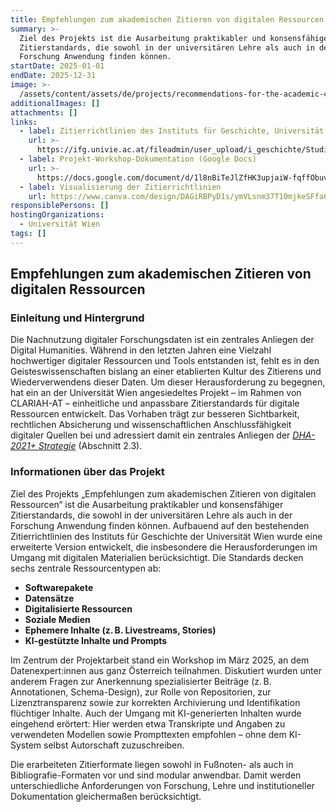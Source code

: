 ```yaml
---
title: Empfehlungen zum akademischen Zitieren von digitalen Ressourcen
summary: >-
  Ziel des Projekts ist die Ausarbeitung praktikabler und konsensfähiger
  Zitierstandards, die sowohl in der universitären Lehre als auch in der
  Forschung Anwendung finden können. 
startDate: 2025-01-01
endDate: 2025-12-31
image: >-
  /assets/content/assets/de/projects/recommendations-for-the-academic-citation-of-digital-resources/image.png
additionalImages: []
attachments: []
links:
  - label: Zitierrichtlinien des Instituts für Geschichte, Universität Wien (PDF)
    url: >-
      https://ifg.univie.ac.at/fileadmin/user_upload/i_geschichte/Studium/Zitierregeln_IfG.pdf
  - label: Projekt-Workshop-Dokumentation (Google Docs)
    url: >-
      https://docs.google.com/document/d/1l8nBiTeJlZfHK3upjaiW-fqffObuveX3CBQCQrEz-ao/edit
  - label: Visualisierung der Zitierrichtlinien
    url: https://www.canva.com/design/DAGiRBPyD1s/ymVLsnm37T10mjkeSFfaCA/edit
responsiblePersons: []
hostingOrganizations:
  - Universität Wien
tags: []
---
```

## Empfehlungen zum akademischen Zitieren von digitalen Ressourcen

### Einleitung und Hintergrund

Die Nachnutzung digitaler Forschungsdaten ist ein zentrales Anliegen der Digital Humanities. Während in den letzten Jahren eine Vielzahl hochwertiger digitaler Ressourcen und Tools entstanden ist, fehlt es in den Geisteswissenschaften bislang an einer etablierten Kultur des Zitierens und Wiederverwendens dieser Daten. Um dieser Herausforderung zu begegnen, hat ein an der Universität Wien angesiedeltes Projekt – im Rahmen von CLARIAH-AT – einheitliche und anpassbare Zitierstandards für digitale Ressourcen entwickelt. Das Vorhaben trägt zur besseren Sichtbarkeit, rechtlichen Absicherung und wissenschaftlichen Anschlussfähigkeit digitaler Quellen bei und adressiert damit ein zentrales Anliegen der [*DHA-2021+ Strategie*](https://gams.uni-graz.at/o:clariah.dha-strategie-2021) (Abschnitt 2.3).

### Informationen über das Projekt

Ziel des Projekts „Empfehlungen zum akademischen Zitieren von digitalen Ressourcen“ ist die Ausarbeitung praktikabler und konsensfähiger Zitierstandards, die sowohl in der universitären Lehre als auch in der Forschung Anwendung finden können. Aufbauend auf den bestehenden Zitierrichtlinien des Instituts für Geschichte der Universität Wien wurde eine erweiterte Version entwickelt, die insbesondere die Herausforderungen im Umgang mit digitalen Materialien berücksichtigt. Die Standards decken sechs zentrale Ressourcentypen ab:

* **Softwarepakete**
* **Datensätze**
* **Digitalisierte Ressourcen**
* **Soziale Medien**
* **Ephemere Inhalte (z. B. Livestreams, Stories)**
* **KI-gestützte Inhalte und Prompts**

Im Zentrum der Projektarbeit stand ein Workshop im März 2025, an dem Datenexpert:innen aus ganz Österreich teilnahmen. Diskutiert wurden unter anderem Fragen zur Anerkennung spezialisierter Beiträge (z. B. Annotationen, Schema-Design), zur Rolle von Repositorien, zur Lizenztransparenz sowie zur korrekten Archivierung und Identifikation flüchtiger Inhalte. Auch der Umgang mit KI-generierten Inhalten wurde eingehend erörtert: Hier werden etwa Transkripte und Angaben zu verwendeten Modellen sowie Prompttexten empfohlen – ohne dem KI-System selbst Autorschaft zuzuschreiben.

Die erarbeiteten Zitierformate liegen sowohl in Fußnoten- als auch in Bibliografie-Formaten vor und sind modular anwendbar. Damit werden unterschiedliche Anforderungen von Forschung, Lehre und institutioneller Dokumentation gleichermaßen berücksichtigt.
